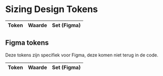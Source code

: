 
<Meta title="Design Tokens/Common/Afmetingen" />

# Sizing Design Tokens

<DesignTokenOverview>
  <table>
    <thead>
      <tr>
        <th>Token</th>
        <th>Waarde</th>
        <th>Set (Figma)</th>
      </tr>
    </thead>
    <tbody>
      <DesignTokenSizingPreview token="lux.size.target" value="3rem" set="product" />
      <DesignTokenSizingPreview token="lux.size.icon" value="1rem" set="product" />
    </tbody>
  </table>

## Figma tokens

Deze tokens zijn specifiek voor Figma, deze komen niet terug in de code.

  <table>
    <thead>
      <tr>
        <th>Token</th>
        <th>Waarde</th>
        <th>Set (Figma)</th>
      </tr>
    </thead>
    <tbody>
      <DesignTokenSizingPreview token="figma.size.icon.wrapper-height" value="{figma.viewport.size.icon.wrapper-height}" set="common" />
      <DesignTokenSizingPreview token="figma.viewport.size.icon.wrapper-height" value="1.75rem" set="viewport" />
      <DesignTokenSizingPreview token="figma.screen-size" value="90rem" set="viewport" />
    </tbody>
  </table>
</DesignTokenOverview>
